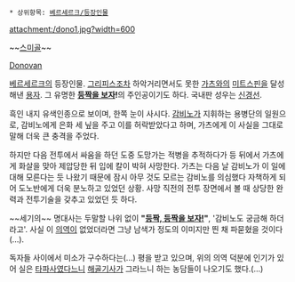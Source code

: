  * 상위항목: [[베르세르크/등장인물]]

attachment:/dono1.jpg?width=600

~~[[스미골]]~~

[[도노반|Donovan]]

[[베르세르크(만화)|베르세르크]]의 등장인물. [[그리피스(베르세르크)|그리피스]]조차 하악거리면서도 못한 [[가츠(베르세르크)|가츠]]와의 [[미트스핀]]을 달성해낸 [[용자]]. 그 유명한 '''[[등짝을 보자]]!'''의 주인공이기도 하다. 국내판 성우는 [[신경선]].

흑인 내지 유색인종으로 보이며, 한쪽 눈이 사시다. [[감비노]]가 지휘하는 용병단의 일원으로, 감비노에게 은화 세 닢을 주고 이를 허락받았다고 하며, 가츠에게 이 사실을 그대로 말해 더욱 큰 충격을 주었다. 

하지만 다음 전투에서 싸움을 하던 도중 도망가는 적병을 추적하다가 등 뒤에서 가츠에게 화살을 맞아 제압당한 뒤 입에 칼이 박혀 사망한다. 가츠는 다음 날 감비노가 이 일에 대해 모른다는 듯 나왔기 때문에 잠시 아무 것도 모르는 감비노를 의심했다 자책하게 되어 도노반에게 더욱 분노하고 있었던 상황. 사망 직전의 전투 장면에서 볼 때 상당한 완력과 전투기술을 갖추고 있었던 듯 하다. 

~~세기의~~ 명대사는 두말할 나위 없이 '''"[[등짝을 보자|등짝, 등짝을 보자!]]"''', '감비노도 궁금해 하더라고'. 사실 이 [[의역]]이 없었더라면 그냥 남색가 정도의 이미지만 띈 채 파묻혔을 것이다(...).

독자들 사이에서 미소가 구수하다는(...) 평을 받고 있으며, 위의 의역 덕분에 인기가 있어 실은 [[타파사]]였다느니 [[해골기사#s-1|해골기사]]가 그라느니 하는 농담들이 나오기도 했다.(...)
